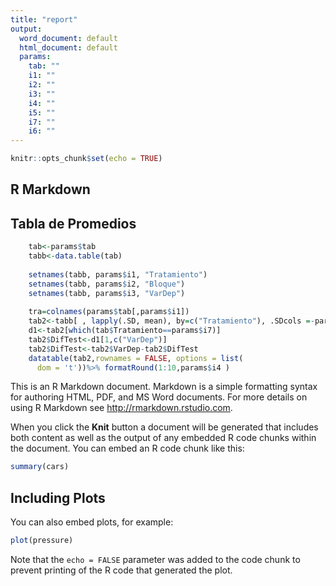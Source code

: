 ```yaml
---
title: "report"
output:
  word_document: default
  html_document: default
  params: 
    tab: ""
    i1: ""
    i2: ""
    i3: ""
    i4: ""
    i5: ""
    i7: ""
    i6: ""
---
```



```r
knitr::opts_chunk$set(echo = TRUE)
```

## R Markdown

## Tabla de Promedios

```r
    tab<-params$tab
    tabb<-data.table(tab)
    
    setnames(tabb, params$i1, "Tratamiento")
    setnames(tabb, params$i2, "Bloque")
    setnames(tabb, params$i3, "VarDep")
    
    tra=colnames(params$tab[,params$i1])
    tab2<-tabb[ , lapply(.SD, mean), by=c("Tratamiento"), .SDcols =-params$i2]
    d1<-tab2[which(tab$Tratamiento==params$i7)]
    tab2$DifTest<-d1[1,c("VarDep")]
    tab2$DifTest<-tab2$VarDep-tab2$DifTest
    datatable(tab2,rownames = FALSE, options = list(
      dom = 't'))%>% formatRound(1:10,params$i4 ) 
```

This is an R Markdown document. Markdown is a simple formatting syntax for authoring HTML, PDF, and MS Word documents. For more details on using R Markdown see <http://rmarkdown.rstudio.com>.

When you click the **Knit** button a document will be generated that includes both content as well as the output of any embedded R code chunks within the document. You can embed an R code chunk like this:

```r
summary(cars)
```

## Including Plots

You can also embed plots, for example:

```r
plot(pressure)
```

Note that the `echo = FALSE` parameter was added to the code chunk to prevent printing of the R code that generated the plot.

